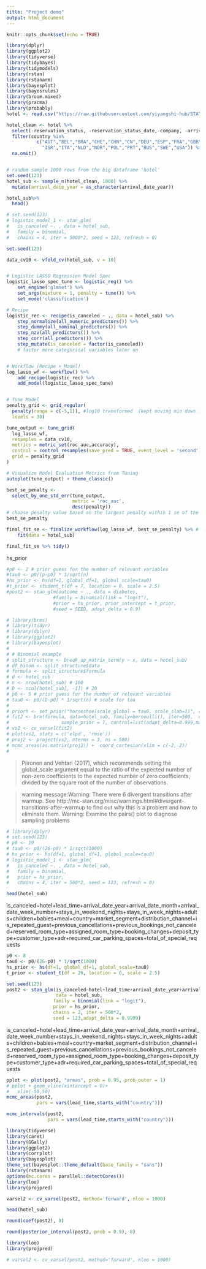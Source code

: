 ```yaml
---
title: "Project demo"
output: html_document
---
```


```r
knitr::opts_chunk$set(echo = TRUE)
```

```r
library(dplyr)
library(ggplot2)
library(tidyverse)
library(tidybayes)
library(tidymodels)
library(rstan)
library(rstanarm)
library(bayesplot)
library(bayesrules)
library(broom.mixed)
library(pracma)
library(probably)
hotel <- read.csv("https://raw.githubusercontent.com/yiyangshi-hub/STAT454-Project/main/hotel_bookings.csv")
```

```r
hotel_clean <- hotel %>% 
  select(-reservation_status, -reservation_status_date,-company, -arrival_date_day_of_month, -days_in_waiting_list, -agent) %>% 
  filter(country %in%
           c("AUT","BEL","BRA","CHE","CHN","CN","DEU","ESP","FRA","GBR","IRL",
             "ISR","ITA","NLD","NOR","POL","PRT","RUS","SWE","USA")) %>% 
  na.omit()


# random sample 1000 rows from the big dataframe 'hotel'
set.seed(123)
hotel_sub <- sample_n(hotel_clean, 1000) %>% 
  mutate(arrival_date_year = as_character(arrival_date_year))
```

```r
hotel_sub%>%
  head()
```

```r
# set.seed(123)
# logistic_model_1 <- stan_glm(
#   is_canceled ~. , data = hotel_sub,
#   family = binomial,
#   chains = 4, iter = 5000*2, seed = 123, refresh = 0)
```


```r
set.seed(123)

data_cv10 <- vfold_cv(hotel_sub, v = 10)


# Logistic LASSO Regression Model Spec
logistic_lasso_spec_tune <- logistic_reg() %>%
    set_engine('glmnet') %>%
    set_args(mixture = 1, penalty = tune()) %>%
    set_mode('classification')

# Recipe
logistic_rec <- recipe(is_canceled ~ ., data = hotel_sub) %>%
    step_normalize(all_numeric_predictors()) %>% 
    step_dummy(all_nominal_predictors()) %>%  
    step_nzv(all_predictors()) %>% 
    step_corr(all_predictors()) %>% 
    step_mutate(is_canceled = factor(is_canceled))
    # factor more categorical variables later on


# Workflow (Recipe + Model)
log_lasso_wf <- workflow() %>% 
    add_recipe(logistic_rec) %>%
    add_model(logistic_lasso_spec_tune) 


# Tune Model
penalty_grid <- grid_regular(
  penalty(range = c(-5,1)), #log10 transformed  (kept moving min down from 0)
  levels = 30)

tune_output <- tune_grid( 
  log_lasso_wf,
  resamples = data_cv10,
  metrics = metric_set(roc_auc,accuracy),
  control = control_resamples(save_pred = TRUE, event_level = 'second'),
  grid = penalty_grid 
)

# Visualize Model Evaluation Metrics from Tuning
autoplot(tune_output) + theme_classic()
```

```r
best_se_penalty <- 
  select_by_one_std_err(tune_output, 
                        metric = 'roc_auc', 
                        desc(penalty)) 
# choose penalty value based on the largest penalty within 1 se of the highest CV roc_auc
best_se_penalty
```
```r
final_fit_se <- finalize_workflow(log_lasso_wf, best_se_penalty) %>% # incorporates penalty value to workflow 
    fit(data = hotel_sub)

final_fit_se %>% tidy()
```

hs_prior
```r
#p0 <- 2 # prior guess for the number of relevant variables
#tau0 <- p0/(p-p0) * 1/sqrt(n)
#hs_prior <- hs(df=1, global_df=1, global_scale=tau0)
#t_prior <- student_t(df = 7, location = 0, scale = 2.5)
#post2 <- stan_glm(outcome ~ ., data = diabetes,
                 #family = binomial(link = "logit"), 
                 #prior = hs_prior, prior_intercept = t_prior,
                 #seed = SEED, adapt_delta = 0.9)
```

```r
# library(brms)
# library(tidyr)
# library(dplyr)
# library(ggplot2)
# library(bayesplot)
# 
# # Binomial example
# split_structure <- break_up_matrix_term(y ~ x, data = hotel_sub)
# df_binom <- split_structure$data
# formula <- split_structure$formula
# d <- hotel_sub
# n <- nrow(hotel_sub) # 100
# D <- ncol(hotel_sub[, -1]) # 20
# p0 <- 5 # prior guess for the number of relevant variables
# tau0 <- p0/(D-p0) * 1/sqrt(n) # scale for tau 
# 
# priorh <- set_prior("horseshoe(scale_global = tau0, scale_slab=1)", class="b")
# fit2 <- brm(formula, data=hotel_sub, family=bernoulli(), iter=500,  chains=2, prior =  priorh,  
#                   sample_prior = T, control=list(adapt_delta=0.999,max_treedepth = 15), save_all_pars = TRUE, refresh=0)
# vs2 <- cv_varsel(fit2)
# plot(vs2, stats = c('elpd', 'rmse'))
# proj2 <- project(vs2, nterms = 3, ns = 500)
# mcmc_areas(as.matrix(proj2)) +  coord_cartesian(xlim = c(-2, 2))
# 

```


> Piironen and Vehtari (2017), which recommends setting the global_scale argument equal to the ratio of the expected number of non-zero coefficients to the expected number of zero coefficients, divided by the square root of the number of observations.

> warning message:Warning: There were 6 divergent transitions after warmup. See
http://mc-stan.org/misc/warnings.html#divergent-transitions-after-warmup
to find out why this is a problem and how to eliminate them.
Warning: Examine the pairs() plot to diagnose sampling problems

```r
# library(dplyr)
# set.seed(123)
# p0 <- 10
# tau0 <- p0/(26-p0) * 1/sqrt(1000)
# hs_prior <- hs(df=1, global_df=1, global_scale=tau0)
# logistic_model_1 <- stan_glm(
#   is_canceled ~. , data = hotel_sub,
#   family = binomial,
#   prior = hs_prior,
#   chains = 4, iter = 500*2, seed = 123, refresh = 0)
```

```r
head(hotel_sub)
```
is_canceled~hotel+lead_time+arrival_date_year+arrival_date_month+arrival_date_week_number+stays_in_weekend_nights+stays_in_week_nights+adults+children+babies+meal+country+market_segment+distribution_channel+is_repeated_guest+previous_cancellations+previous_bookings_not_canceled+reserved_room_type+assigned_room_type+booking_changes+deposit_type+customer_type+adr+required_car_parking_spaces+total_of_special_requests
```r
p0 <- 8
tau0 <- p0/(26-p0) * 1/sqrt(1000)
hs_prior <- hs(df=1, global_df=1, global_scale=tau0)
t_prior <- student_t(df = 26, location = 0, scale = 2.5)
```



```r
set.seed(123)
post2 <- stan_glm(is_canceled~hotel+lead_time+arrival_date_year+arrival_date_month+arrival_date_week_number+stays_in_weekend_nights+stays_in_week_nights+adults+children+babies+meal+country+market_segment+distribution_channel+is_repeated_guest+previous_cancellations+previous_bookings_not_canceled+reserved_room_type+assigned_room_type+booking_changes+deposit_type+customer_type+adr+required_car_parking_spaces+total_of_special_requests,
                  data = hotel_sub,
                 family = binomial(link = "logit"), 
                 prior = hs_prior, 
                 chains = 2, iter = 500*2, 
                 seed = 123,adapt_delta = 0.9999)
```

is_canceled~hotel+lead_time+arrival_date_year+arrival_date_month+arrival_date_week_number+stays_in_weekend_nights+stays_in_week_nights+adults+children+babies+meal+country+market_segment+distribution_channel+is_repeated_guest+previous_cancellations+previous_bookings_not_canceled+reserved_room_type+assigned_room_type+booking_changes+deposit_type+customer_type+adr+required_car_parking_spaces+total_of_special_requests
```r
pplot <- plot(post2, "areas", prob = 0.95, prob_outer = 1)
# pplot + geom_vline(xintercept = 0)+
#   xlim(-50,50)
mcmc_areas(post2,
           pars = vars(lead_time,starts_with("country")))

mcmc_intervals(post2,
               pars = vars(lead_time,starts_with("country")))
```
```r
library(tidyverse)
library(caret)
library(GGally)
library(ggplot2)
library(corrplot)
library(bayesplot)
theme_set(bayesplot::theme_default(base_family = "sans"))
library(rstanarm)
options(mc.cores = parallel::detectCores())
library(loo)
library(projpred)
```

```r
varsel2 <- cv_varsel(post2, method='forward', nloo = 1000)
```

```r
head(hotel_sub)
```

```r
round(coef(post2), 8)
```

```r
round(posterior_interval(post2, prob = 0.9), 8)
```

```r
library(loo)
library(projpred)
```

```r
# varsel2 <- cv_varsel(post2, method='forward', nloo = 1000)
```



